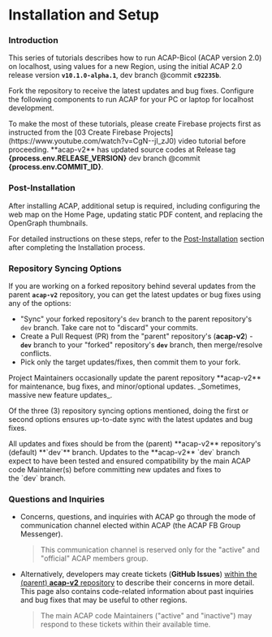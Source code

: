 
# Installation and Setup

### Introduction

This series of tutorials describes how to run ACAP-Bicol (ACAP version 2.0) on localhost, using values for a new Region, using the initial ACAP 2.0 release version **`v10.1.0-alpha.1`**, dev branch @commit **`c92235b`**.

Fork the repository to receive the latest updates and bug fixes. Configure the following components to run ACAP for your PC or laptop for localhost development.

<Callout type="info">
To make the most of these tutorials, please create Firebase projects first as instructed from the [03 Create Firebase Projects](https://www.youtube.com/watch?v=CgN--jl_zJ0) video tutorial before proceeding.
</Callout>

<Callout type="default" emoji="💡">
**acap-v2** has updated source codes at Release tag <b>{process.env.RELEASE_VERSION}</b> dev branch @commit <b>{process.env.COMMIT_ID}</b>.
</Callout>

<br />

<Cards>
  <Card title="A. Firebase Initialization" href="/installation/firebase" />
  <Card title="B. Server Setup" href="/installation/server-setup" />
  <Card title="C. Client Setup" href="/installation/client-setup" />
  <Card title="D. Integration" href="/installation/integration" />
  <Card title="E. Accounts" href="/installation/accounts" />
  <Card title="F. Conclusion" href="/installation/conclusion" />
</Cards>

### Post-Installation

After installing ACAP, additional setup is required, including configuring the web map on the Home Page, updating static PDF content, and replacing the OpenGraph thumbnails.

For detailed instructions on these steps, refer to the [Post-Installation](/post-installation) section after completing the Installation process.

### Repository Syncing Options

If you are working on a forked repository behind several updates from the parent **`acap-v2`** repository, you can get the latest updates or bug fixes using any of the options:

- "Sync" your forked repository's `dev` branch to the parent repository's `dev` branch.
   <Callout type="warning">
   Take care not to "discard" your commits.
   </Callout>
- Create a Pull Request (PR) from the "parent" repository's (**acap-v2**) - **`dev`** branch to your "forked" repository's **`dev`** branch, then merge/resolve conflicts.
- Pick only the target updates/fixes, then commit them to your fork.

<Callout type="info" emoji="ℹ️">
Project Maintainers occasionally update the parent repository **acap-v2** for maintenance, bug fixes, and minor/optional updates. _Sometimes, massive new feature updates_.

Of the three (3) repository syncing options mentioned, doing the first or second options ensures up-to-date sync with the latest updates and bug fixes.
</Callout>


<Callout>
All updates and fixes should be from the (parent) **acap-v2** repository's (default) **`dev`** branch. Updates to the **acap-v2** `dev` branch expect to have been tested and ensured compatibility by the main ACAP code Maintainer(s) before committing new updates and fixes to the `dev` branch.
</Callout>


### Questions and Inquiries

- Concerns, questions, and inquiries with ACAP go through the mode of communication channel elected within ACAP (the ACAP FB Group Messenger).
   > This communication channel is reserved only for the "active" and "official" ACAP members group.
- Alternatively, developers may create tickets (**GitHub Issues**) [within the (parent) **acap-v2** repository](https://github.com/amia-cis/acap-v2/issues) to describe their concerns in more detail. This page also contains code-related information about past inquiries and bug fixes that may be useful to other regions.
   > The main ACAP code Maintainers ("active" and "inactive") may respond to these tickets within their available time.

